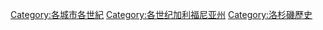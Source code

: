 [[Category:各城市各世紀|Category:各城市各世紀]]
[[Category:各世纪加利福尼亚州|Category:各世纪加利福尼亚州]]
[[Category:洛杉磯歷史|Category:洛杉磯歷史]]